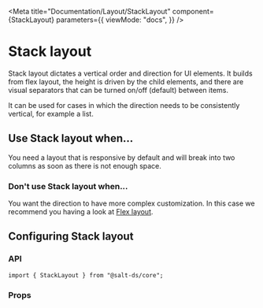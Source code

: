 
<Meta
  title="Documentation/Layout/StackLayout"
  component={StackLayout}
  parameters={{
    viewMode: "docs",
  }}
/>

# Stack layout

Stack layout dictates a vertical order and direction for UI elements.
It builds from flex layout, the height is driven by the child elements, and there are visual separators that can be turned on/off (default) between items.

It can be used for cases in which the direction needs to be consistently vertical, for example a list.

<Canvas>
  <Story id="layout-stacklayout--default-stack-layout" />
</Canvas>

## Use Stack layout when...

You need a layout that is responsive by default and will break into two columns as soon as there is not enough space.

### Don't use Stack layout when...

You want the direction to have more complex customization. In this case we recommend you having a look at [Flex layout](?path=/docs/documentation-layout-flexlayout--page).

## Configuring Stack layout

### API

```
import { StackLayout } from "@salt-ds/core";
```

### Props

<ArgsTable of={StackLayout} />

<HelpAndSupport />
